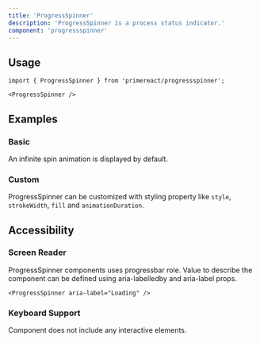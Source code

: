 ```yaml
---
title: 'ProgressSpinner'
description: 'ProgressSpinner is a process status indicator.'
component: 'progressspinner'
---
```


## Usage

```tsx
import { ProgressSpinner } from 'primereact/progressspinner';
```

```tsx
<ProgressSpinner />
```

## Examples

### Basic

An infinite spin animation is displayed by default.

<DocExampleViewer name="progressspinner:basic-demo" />

### Custom

ProgressSpinner can be customized with styling property like `style`, `strokeWidth`, `fill` and `animationDuration`.

<DocExampleViewer name="progressspinner:custom-demo" />

## Accessibility

### Screen Reader

ProgressSpinner components uses progressbar role. Value to describe the component can be defined using aria-labelledby and aria-label props.

```tsx
<ProgressSpinner aria-label="Loading" />
```

### Keyboard Support

Component does not include any interactive elements.
